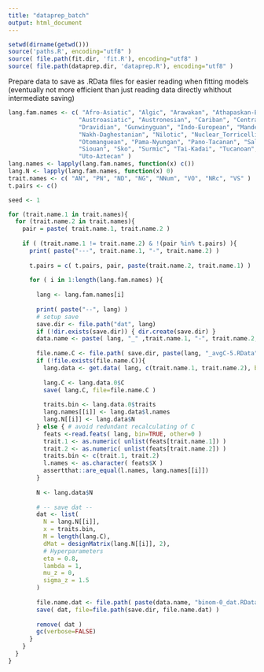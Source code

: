 ```yaml
---
title: "dataprep_batch"
output: html_document
---
```


```r
setwd(dirname(getwd()))
source('paths.R', encoding="utf8" )
source( file.path(fit.dir, 'fit.R'), encoding="utf8" )
source( file.path(dataprep.dir, 'dataprep.R'), encoding="utf8" )
```

Prepare data to save as .RData files for easier reading when fitting models
(eventually not more efficient than just reading data directly whithout intermediate saving)

```r
lang.fam.names <- c( "Afro-Asiatic", "Algic", "Arawakan", "Athapaskan-Eyak-Tlingit", "Atlantic-Congo",
                    "Austroasiatic", "Austronesian", "Cariban", "Central_Sudanic", "Chibchan", 
                    "Dravidian", "Gunwinyguan", "Indo-European", "Mande", "Mongolic",  
                    "Nakh-Daghestanian", "Nilotic", "Nuclear_Torricelli", "Nuclear_Trans_New_Guinea", 
                    "Otomanguean", "Pama-Nyungan", "Pano-Tacanan", "Salishan", "Sepik", "Sino-Tibetan",
                    "Siouan", "Sko", "Surmic", "Tai-Kadai", "Tucanoan", "Tupian", "Turkic", "Uralic",
                    "Uto-Aztecan" )
lang.names <- lapply(lang.fam.names, function(x) c())
lang.N <- lapply(lang.fam.names, function(x) 0)
trait.names <- c( "AN", "PN", "ND", "NG", "NNum", "VO", "NRc", "VS" )
t.pairs <- c()

seed <- 1

for (trait.name.1 in trait.names){
  for (trait.name.2 in trait.names){
    pair = paste( trait.name.1, trait.name.2 )
    
    if ( (trait.name.1 != trait.name.2) & !(pair %in% t.pairs) ){
      print( paste("---", trait.name.1, "-", trait.name.2) )
      
      t.pairs = c( t.pairs, pair, paste(trait.name.2, trait.name.1) )
      
      for ( i in 1:length(lang.fam.names) ){
        
        lang <- lang.fam.names[i]
        
        print( paste("--", lang) )
        # setup save
        save.dir <- file.path("dat", lang)
        if (!dir.exists(save.dir)) { dir.create(save.dir) }
        data.name <- paste( lang, "_" ,trait.name.1, "-", trait.name.2, sep="" )
        
        file.name.C <- file.path( save.dir, paste(lang, "_avgC-5.RData", sep="_") )
        if (!file.exists(file.name.C)){
          lang.data <- get.data( lang, c(trait.name.1, trait.name.2), bin=TRUE, other=0, avg=TRUE, n_avg=5 )
          
          lang.C <- lang.data.0$C
          save( lang.C, file=file.name.C )
          
          traits.bin <- lang.data.0$traits
          lang.names[[i]] <- lang.data$l.names
          lang.N[[i]] <- lang.data$N
        } else { # avoid redundant recalculating of C
          feats <-read.feats( lang, bin=TRUE, other=0 )
          trait.1 <- as.numeric( unlist(feats[trait.name.1]) )
          trait.2 <- as.numeric( unlist(feats[trait.name.2]) )
          traits.bin <- c(trait.1, trait.2)
          l.names <- as.character( feats$X )
          assertthat::are_equal(l.names, lang.names[[i]])
        }
        
        N <- lang.data$N
        
        # -- save dat --
        dat <- list(
          N = lang.N[[i]],
          x = traits.bin,
          M = length(lang.C),
          dMat = designMatrix(lang.N[[i]], 2),
          # Hyperparameters
          eta = 0.8,
          lambda = 1,
          mu_z = 0,
          sigma_z = 1.5
        )
        
        file.name.dat <- file.path( paste(data.name, "binom-0_dat.RData", sep="_") )
        save( dat, file=file.path(save.dir, file.name.dat) )
        
        remove( dat )
        gc(verbose=FALSE)
      }
    }
  }
}

```



















